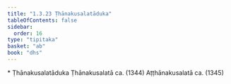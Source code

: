 ```yaml
---
title: "1.3.23 Ṭhānakusalatāduka"
tableOfContents: false
sidebar:
  order: 16
type: "tipitaka"
basket: "ab"
book: "dhs"
---
```



<DynamicBreadcrumb />

<Paragraph type="center" book="dhs">
* Ṭhānakusalatāduka
</Paragraph>

<Division number="145" book="dhs">

<Paragraph number="326" book="dhs">
Ṭhānakusalatā ca. (<Emphasis>1344</Emphasis>)
</Paragraph>

<Paragraph number="327" book="dhs">
Aṭṭhānakusalatā ca. (<Emphasis>1345</Emphasis>)
</Paragraph>
</Division>